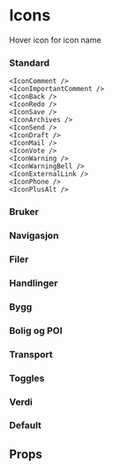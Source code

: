 

<Meta title="Icons/All" component={IconEye} />

# Icons
Hover icon for icon name

<ThemeProvider theme={theme}>

  ### Standard
  <SbIconGrid>
    <IconCheck />
    <IconClose />
    <IconPlus />
    <IconMinus />
    <IconGrid />
    <IconHelp />
    <IconCloseAlt />
    <IconSearch />
    <IconMenu />
    <IconInbox />
    <IconSettings />
    <IconHistory />
    <IconRefresh />
    <IconBookmarkFilled />
    
    <IconComment />
    <IconImportantComment />
    <IconBack />
    <IconRedo />
    <IconSave />
    <IconArchives />
    <IconSend />
    <IconDraft />
    <IconMail />
    <IconVote />
    <IconWarning />
    <IconWarningBell />
    <IconExternalLink />
    <IconPhone />
    <IconPlusAlt />
  </SbIconGrid>

  ### Bruker
  <SbIconGrid>
    <IconUser />
    <IconLock />
    <IconBoard />
    <IconHumans />
    <IconFamily />
  </SbIconGrid>

  ### Navigasjon
  <SbIconGrid>
    <IconCaretUp />
    <IconCaretDown />
    <IconCaretRight />
    <IconCaretLeft />
    <IconArrowUp />
    <IconArrowDown />
    <IconArrowRight />
    <IconArrowLeft />
    <IconChevronLeft />
    <IconChevronRight />
  </SbIconGrid>

  ### Filer
  <SbIconGrid>
    <IconFile />
    <IconFileEdit />
    <IconFileExcel />
    <IconFilePDF />
    <IconFileWord />
    <IconArchives />
    <IconReciept />
  </SbIconGrid>

  ### Handlinger
  <SbIconGrid>
    <IconFillOut />
    <IconDownload />
    <IconUpload />
    <IconSign />
    <IconEye />
    <IconAttachment />
    <IconSwitch />
  </SbIconGrid>

  ### Bygg
  <SbIconGrid>
    <IconApartment />
    <IconHouse />
    <IconStore />
    <IconTypeOfBuilding />
    <IconGarage />
    <IconCompanyBuilding />
  </SbIconGrid>

  ### Bolig og POI
  <SbIconGrid>
    <IconArea />
    <IconRoom />
    <IconFloor />
    <IconBath />
    <IconKey />
    <IconMap />
    <IconKitchen />
    <IconElevator />
    <IconParking />
    <IconGym />
    <IconLeisureTime />
    <IconShopping />
  </SbIconGrid>

  ### Transport
  <SbIconGrid>
    <IconTransport />
    <IconBus />
    <IconTram />
    <IconTrain />
    <IconSubway />
    <IconWalk />
    <IconCar />
    <IconFerry />
  </SbIconGrid>

  ### Toggles
  <SbIconGrid>
    <IconHearth />
    <IconHearthOutline />
    <IconStarFilled />
    <IconStarHalf />
    <IconStarOutline />
    <IconCheckedFilled />
    <IconCheckedOutline />
    <IconErrorFilled />
    <IconErrorOutline />
    <IconDotFilled />
    <IconDotOutline />
    <IconLockLocked />
    <IconLockOpen />
    <IconBookmarkFilled />
    <IconBookmarkOutline />
  </SbIconGrid>

  ### Verdi
  <SbIconGrid>
    <IconMoney />
    <IconJointcost />
    <IconJointcost2 />
    <IconPaymentCard />
  </SbIconGrid>
</ThemeProvider>

### Default

<Preview>
  <Story name="Default icons">
      <IconEye />
  </Story>
</Preview>

## Props

<Props of={IconEye} />
